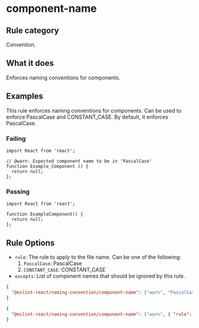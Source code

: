 # component-name

## Rule category

Convention.

## What it does

Enforces naming conventions for components.

## Examples

This rule enforces naming conventions for components. Can be used to enforce PascalCase and CONSTANT_CASE. By default, it enforces PascalCase.

### Failing

```tsx twoslash
import React from 'react';

// @warn: Expected component name to be in 'PascalCase'
function Example_Component () {
  return null;
};
```

### Passing

```tsx twoslash
import React from 'react';

function ExampleComponent() {
  return null;
};
```

## Rule Options

- `rule`: The rule to apply to the file name. Can be one of the following:
  1. `PascalCase`: PascalCase
  2. `CONSTANT_CASE`: CONSTANT_CASE
- `excepts`: List of component names that should be ignored by this rule.

```json
{
  "@eslint-react/naming-convention/component-name": ["warn", "PascalCase"]
}
```

```json
{
  "@eslint-react/naming-convention/component-name": ["warn", { "rule": "PascalCase", "excepts": ["MyComponent"] }]
}
```
